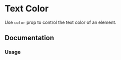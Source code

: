 
# Text Color

Use `color` prop to control the text color of an element.

<Scale themeKey="colors" values="color" />

## Documentation

### Usage

<Demo component="font/color-usage" />
